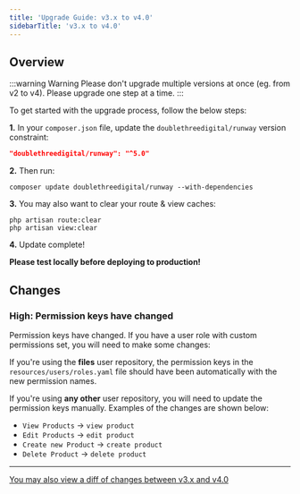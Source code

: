 ```yaml
---
title: 'Upgrade Guide: v3.x to v4.0'
sidebarTitle: 'v3.x to v4.0'
---
```


## Overview

:::warning Warning
Please don't upgrade multiple versions at once (eg. from v2 to v4). Please upgrade one step at a time.
:::

To get started with the upgrade process, follow the below steps:

**1.** In your `composer.json` file, update the `doublethreedigital/runway` version constraint:

```json
"doublethreedigital/runway": "^5.0"
```

**2.** Then run:

```
composer update doublethreedigital/runway --with-dependencies
```

**3.** You may also want to clear your route & view caches:

```
php artisan route:clear
php artisan view:clear
```

**4.** Update complete!

**Please test locally before deploying to production!**

## Changes

### High: Permission keys have changed

Permission keys have changed. If you have a user role with custom permissions set, you will need to make some changes:

If you're using the **files** user repository, the permission keys in the `resources/users/roles.yaml` file should have been automatically with the new permission names.

If you're using **any other** user repository, you will need to update the permission keys manually. Examples of the changes are shown below:

-   `View Products` -> `view product`
-   `Edit Products` -> `edit product`
-   `Create new Product` -> `create product`
-   `Delete Product` -> `delete product`

---

[You may also view a diff of changes between v3.x and v4.0](https://github.com/statamic-rad-pack/runway/compare/3.x...4.x)
